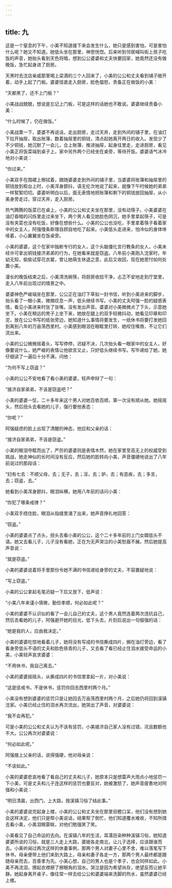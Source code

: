 ```yaml
---
---
---
```

title: 九
---



这是一个窒息的下午，小美不知道接下来会发生什么，她只是感到害怕，可是害怕什么呢？她又不知道。她低头坐在那里，神思恍惚。后来听到邻居喊叫街上孩子吃饭的声音，她抬头看到天色将暗，想到公公婆婆和丈夫快要回家，她竟然还没有做晚饭，急忙起身进了厨房。

天黑时去沈店亲戚那里喝上梁酒的三个人回来了，小美的公公和丈夫看到铺子敞开着，动手上起了门板。婆婆径直走入厨房，脸色愠怒，责备正在做饭的小美：

“天都黑了，还不上门板？”

小美战战兢兢，想说是忘记上门板，可是这样的话她也不敢说。婆婆继续责备小美：

“什么时候了，仍在做饭。”

小美战栗一下，婆婆不再说话，走出厨房，走过天井，走到外间的铺子里，在油灯下拉开抽屉，取出账簿，数着抽屉里的铜钱，清点起她离开两日的收入。发现少了不少铜钱，她沉默了一会儿，合上账簿，推进抽屉，起身往里走，走进厨房，看见小美正将饭菜端到桌子上，家中另外两个已经坐在桌旁，等待开饭。婆婆语气冰冷地对小美说：

“你过来。”

小美双手在围裙上擦拭着，跟随婆婆走到外间的铺子里，当婆婆将账簿和抽屉里的铜钱放到柜台上时，小美浑身颤抖，语无伦次地说了起来，就像下午时候她的弟弟一样絮絮叨叨。婆婆听明白以后，面无表情地把账簿和剩下的铜钱放回抽屉，从小美身旁走过，穿过天井，走入厨房。

热气腾腾的饭菜已在桌上，小美的公公和丈夫坐在那里，没有动筷子。小美婆婆在油灯昏暗的闪烁里走过来坐下，两个男人看见她脸色阴沉，她手里拿起筷子，可是没有夹菜也没有吃饭，好像在想些什么。小美的公公也没吃，手里拿着筷子看着家中的女主人，阿强慢条斯理自顾自地吃了起来。小美低头走进来，怕冷似的身体哆嗦着，小心翼翼坐在饭桌旁。

小美的婆婆，这个在家中独断专行的女人，这个头脑僵化言行教条的女人，小美未经许可拿出铜钱接济弟弟的行为，在她看来就是窃盗。八年前小美刚入沈家时，年幼无知，偷偷试穿花衣裳，曾让她萌生休退之意，此后又收回，现在她思忖如何处置小美。

漫长的晚饭结束之后，小美清洗碗筷，将厨房收拾干净，忐忑不安地走到厅堂里，走入八年前出现过的情景之中。

婆婆神色严峻端坐在那里，公公正在油灯下草拟一封书信，听到小美进来的脚步，抬头看了一眼小美，微微叹息一声，低头继续书写。小美的丈夫阿强一脸的疑惑表情，看见小美进来时张了张嘴，没有发出声音。婆婆对小美微微点了下头，示意她坐下。小美在稍远的凳子上坐下来，她放在腿上的双手轻微抖动，她看见印章和印泥，放在公公书写的纸张旁边，她知道什么事情将要发生，一纸休书将要打发她回到离别八年的万亩荡西里村。小美感到眼泪在眼眶里打转，她咬住嘴唇，不让它们流出来。

小美的公公微微摇着头，写写停停，迟疑不决，几次抬头看一眼家中的女主人，好像要说什么，她严峻的表情让他欲言又止，只好低头继续书写。写毕递给了她，她仔细读了一遍后十分不满，问他：

“为何不写上窃盗？”

小美的公公不安地看了看小美的婆婆，轻声申辩了一句：

“接济自家弟弟，不该是窃盗吧？”

小美的婆婆一怔，二十多年来这个男人对她百依百顺，第一次没有顺从她。她摇摇头，然后扭头去看她的儿子，强行要他表态：

“你呢？”

阿强疑虑的脸上出现了清醒的神态，他应和父亲的话：

“接济自家弟弟，不该是窃盗。”

小美的眼泪夺眶而出了，严厉的婆婆则是表情木然，她在家里至高无上的权威受到挑战，她走神似的长时间没有反应，然后她的脸转向小美，声音僵硬地说出了八年前说过的那段话：

“妇有七去：不顺父母，去；无子，去；淫，去；妒，去；有恶疾，去；多言，去；窃盗，去。”

她看到小美浑身颤抖，眼泪纵横，她用八年前的话问小美：

“你犯了哪条戒律？”

小美双手捂住脸，眼泪从指缝里涌了出来，她声音挣扎地回答：

“窃盗。”

小美的婆婆点了点头，扭头去看小美的公公，这个二十多年前的上门女婿低头不语。她又去看儿子，儿子没有看她，正在为无声哭泣的小美愁眉不展。然后她提高声音说：

“就是窃盗。”

小美的婆婆说着将手里那份令她不满的书信递给身旁的丈夫，不容置疑地说：

“写上窃盗。”

小美的公公拿起毛笔迟疑一下后又放下，低声说：

“小美八年来谨小慎微，勤俭孝顺，何必如此呢？”

小美的婆婆不认识似的看了一会儿自己的丈夫，这个男人竟然连着两次违抗自己，然后去看她的儿子，阿强避开她的目光，低下头去，片刻后说出一句倔强的话：

“她是我的人，应由我决定。”

小美的婆婆吃惊地看着儿子，她将没有写成的书信撕成四片，搁在油灯旁边，看了看身旁低头不语的丈夫和脸色铁青的儿子，又去看了看已经止住泪水接受命运的小美，小美轻声哀求婆婆：

“不用休书，我自己离去。”

小美的婆婆摇摇头，从撕成四片的书信里拿起一片，对小美说：

“这是惩戒书，不是休书，惩罚你回去西里村两个月。”

小美没有想到婆婆的惩罚只是让她回去万亩荡西里村两个月，之后她仍将回到溪镇沈家。小美已经止住的泪水再次流出，她哭出了声音，对婆婆说：

“我不会再犯。”

可是小美的公公和丈夫认为不该有惩罚，小美接济自己家人没有过错，况且数额也不大。公公再次对婆婆说：

“何必如此呢。”

阿强接上父亲的话，说得强硬，他对母亲说：

“不该如此。”

小美的婆婆悲哀地看了看自己的丈夫和儿子，她原本只是想雷声大雨点小地惩罚一下小美，可是丈夫和儿子连这样的惩罚也要反对，她被激怒了，她声音疲惫地对阿强和小美说：

“明日清晨，出西门，上大路，按溪镇习俗了结此事。”

小美的婆婆说完起身上楼，小美的公公和丈夫坐在那里目瞪口呆，他们没有想到她会这样决定，他们只是帮小美说话，结果帮了倒忙，他们知道覆水难收，不知所措去看小美，小美泪眼蒙眬，对他们勉强笑了笑。

小美看见了自己命运的去向。在溪镇八年的生活，耳濡目染种种溪镇习俗，她知道婆婆所说的习俗，就是三人走上大路，婆媳各走南北，让儿子选择，应该跟谁而去。小美听闻过两次这样的休妻事例，那两个男人对妻子心里不舍，难以落笔写下休书，母亲便带上他们来到大路上，母亲和妻子各走一方，那两个男人最终都是跟随母亲而去，百善孝为先。小美心想，自己的男人也是个孝子，也会同样如此。小美不再流泪，撩起衣襟擦了擦眼角的泪水。哭泣是因为希望尚存，绝望反而让她平静。她起身离开桌子，像往常一样去给公公和婆婆端来洗脚的热水，虽然婆婆已经上楼。